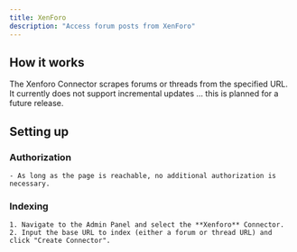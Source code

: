 ```yaml
---
title: XenForo
description: "Access forum posts from XenForo"
---
```


## How it works
The Xenforo Connector scrapes forums or threads from the specified URL.
It currently does not support incremental updates ... this is planned for a future release.

## Setting up
### Authorization
    - As long as the page is reachable, no additional authorization is necessary.

### Indexing
    1. Navigate to the Admin Panel and select the **Xenforo** Connector.
    2. Input the base URL to index (either a forum or thread URL) and click "Create Connector".
